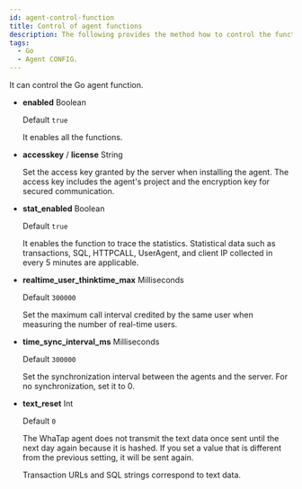 ```yaml
---
id: agent-control-function
title: Control of agent functions
description: The following provides the method how to control the functions of the application server.
tags:
  - Go
  - Agent CONFIG.
---
```


It can control the Go agent function.

-   **enabled** <span class='type'>Boolean</span>

    Default `true`

    It enables all the functions.

-   **accesskey** / **license** <span class='type'>String</span>

    Set the access key granted by the server when installing the agent. The access key includes the agent's project and the encryption key for secured communication.

-   **stat_enabled** <span class='type'>Boolean</span>

    Default `true`

    It enables the function to trace the statistics. Statistical data such as transactions, SQL, HTTPCALL, UserAgent, and client IP collected in every 5 minutes are applicable.

-   **realtime_user_thinktime_max** <span class='type'>Milliseconds</span>

    Default `300000`

    Set the maximum call interval credited by the same user when measuring the number of real-time users.

-   **time_sync_interval_ms** <span class='type'>Milliseconds</span>

    Default `300000`

    Set the synchronization interval between the agents and the server. For no synchronization, set it to 0.

-   **text_reset** <span class='type'>Int</span>

    Default `0`

    The WhaTap agent does not transmit the text data once sent until the next day again because it is hashed. If you set a value that is different from the previous setting, it will be sent again.

    Transaction URLs and SQL strings correspond to text data.
